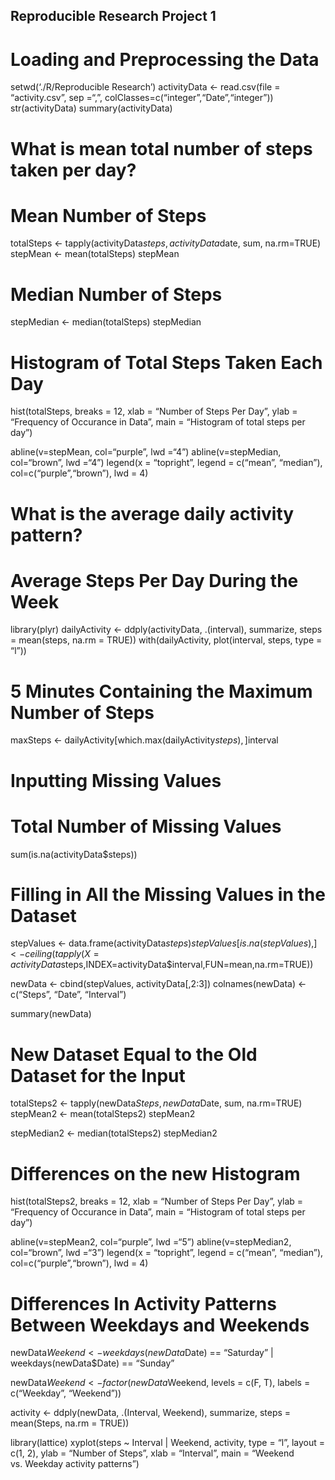## Reproducible Research Project 1

# Loading and Preprocessing the Data
setwd('./R/Reproducible Research')
activityData <- read.csv(file = "activity.csv", sep =",", colClasses=c("integer","Date","integer"))
str(activityData)
summary(activityData)



# What is mean total number of steps taken per day?

# Mean Number of Steps
totalSteps <- tapply(activityData$steps, activityData$date, sum, na.rm=TRUE)
stepMean <- mean(totalSteps)
stepMean

# Median Number of Steps
stepMedian <- median(totalSteps)
stepMedian

# Histogram of Total Steps Taken Each Day
hist(totalSteps, breaks = 12,
     xlab = "Number of Steps Per Day",
     ylab = "Frequency of Occurance in Data",
     main = "Histogram of total steps per day")

abline(v=stepMean, col="purple", lwd ="4")
abline(v=stepMedian, col="brown", lwd ="4")
legend(x = "topright", legend = c("mean", "median"), col=c("purple","brown"), lwd = 4)



# What is the average daily activity pattern?
#   Average Steps Per Day During the Week
library(plyr)
dailyActivity <- ddply(activityData, .(interval), summarize, steps = mean(steps, na.rm = TRUE))
with(dailyActivity, plot(interval, steps, type = "l"))

# 5 Minutes Containing the Maximum Number of Steps
maxSteps <- dailyActivity[which.max(dailyActivity$steps),]$interval



# Inputting Missing Values
# Total Number of Missing Values
sum(is.na(activityData$steps))

# Filling in All the Missing Values in the Dataset
stepValues <- data.frame(activityData$steps)
stepValues [is.na(stepValues),] <- ceiling(tapply(X=activityData$steps,INDEX=activityData$interval,FUN=mean,na.rm=TRUE))

newData <- cbind(stepValues, activityData[,2:3])
colnames(newData) <- c("Steps", "Date", "Interval")

summary(newData)

# New Dataset Equal to the Old Dataset for the Input
totalSteps2 <- tapply(newData$Steps, newData$Date, sum, na.rm=TRUE)
stepMean2 <- mean(totalSteps2)
stepMean2

stepMedian2 <- median(totalSteps2)
stepMedian2



# Differences on the new Histogram
hist(totalSteps2, breaks = 12,
     xlab = "Number of Steps Per Day",
     ylab = "Frequency of Occurance in Data",
     main = "Histogram of total steps per day")

abline(v=stepMean2, col="purple", lwd ="5")
abline(v=stepMedian2, col="brown", lwd ="3")
legend(x = "topright", legend = c("mean", "median"), col=c("purple","brown"), lwd = 4)


# Differences In Activity Patterns Between Weekdays and Weekends
newData$Weekend <- weekdays(newData$Date) == "Saturday" | weekdays(newData$Date) == "Sunday"

newData$Weekend <- factor(newData$Weekend, levels = c(F, T), labels = c("Weekday", "Weekend"))

activity <- ddply(newData, .(Interval, Weekend), summarize, steps = mean(Steps, na.rm = TRUE))

library(lattice)
xyplot(steps ~ Interval | Weekend, activity, type = "l", layout = c(1, 2), ylab = "Number of Steps", xlab = "Interval", main = "Weekend vs. Weekday activity patterns")
